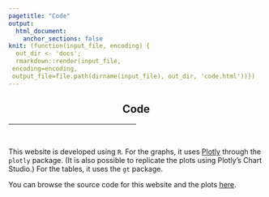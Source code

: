 ```yaml
---
pagetitle: "Code"
output: 
  html_document: 
    anchor_sections: false
knit: (function(input_file, encoding) {
  out_dir <- 'docs';
  rmarkdown::render(input_file,
 encoding=encoding,
 output_file=file.path(dirname(input_file), out_dir, 'code.html'))})
---
```


<h2 style="text-align:center;">Code</h2>

<hr style="width:50%;text-align:center;">

<br>

This website is developed using `R`. For the graphs, it uses [Plotly](https://plotly.com/r) through the `plotly` package. (It is also possible to replicate the plots using Plotly's Chart Studio.) For the tables, it uses the `gt` package.

You can browse the source code for this website and the plots [here](https://github.com/dzulfiqarfr/indonesia-recovery-tracker/).